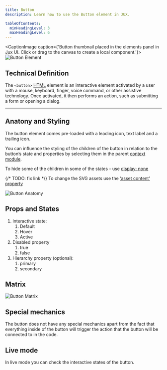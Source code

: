 ```yaml
---
title: Button
description: Learn how to use the Button element in JUX.

tableOfContents:
  minHeadingLevel: 3
  maxHeadingLevel: 6
---
```



<CaptionImage caption={'Button thumbnail placed in the elements panel in Jux UI. Click or drag to the canvas to create a local component.'}>
  <Image src={buttonElement} alt="Button Element" />
</CaptionImage>

## Technical Definition
The `<button>` [HTML](https://developer.mozilla.org/en-US/docs/Web/HTML) element is an interactive element activated by a user with a mouse, keyboard, finger, voice command, or other assistive technology. Once activated, it then performs an action, such as submitting a form or opening a dialog.

---

## Anatony and Styling

The button element comes pre-loaded with a leading icon, text label and a trailing icon.

You can influence the styling of the children of the button in relation to the button’s state and properties by selecting them in the parent [context module](/designers/dynamic-design-panel/props-and-variants).

To hide some of the children in some of the states - use [display: none](/designers/dynamic-design-panel/layout)

{/*  TODO: fix link */}
To change the SVG assets use the [‘asset content’ property](/#)

<Image src={buttonAnatomy} alt="Button Anatomy" />

## Props and States

1. Interactive state:
    1. Default
    2. Hover
    3. Active
2. Disabled property
    1. true
    2. false
3. Hierarchy property (optional):
    1. primary
    2. secondary

## Matrix

<Image src={buttonMatrix} alt="Button Matrix" />

## Special mechanics

The button does not have any special mechanics apart from the fact that everything inside of the button will trigger the action that the button will be connected to in the code. 

## Live mode

In live mode you can check the interactive states of the button.